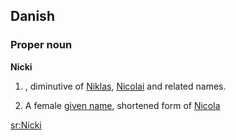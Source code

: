 ==Danish==

===Proper noun===
'''Nicki'''

# {{given name|male||da:}}, diminutive of [[Niklas]], [[Nicolai]] and related names.
# A female [[given name]], shortened form of [[Nicola]]
[[sr:Nicki]]